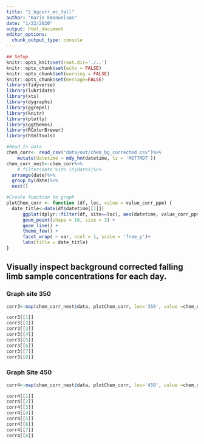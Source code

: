 ```yaml
---
title: "2_bgcorr_mc_fall"
author: "Karin Emanuelson"
date: "1/22/2020"
output: html_document
editor_options: 
  chunk_output_type: console
---
```


```r
## Setup
knitr::opts_knit$set(root.dir='./..')
knitr::opts_chunk$set(echo = FALSE)
knitr::opts_chunk$set(warning = FALSE)
knitr::opts_chunk$set(message=FALSE)
library(tidyverse)
library(lubridate)
library(xts)
library(dygraphs)
library(ggrepel)
library(knitr)
library(plotly)
library(ggthemes)
library(RColorBrewer)
library(htmltools)
```


```r
#Read In data
chem_corr<- read_csv("data/out/chem_bg_corrected.csv")%>%
    mutate(datetime = mdy_hm(datetime, tz = 'MST7MDT'))
chem_corr_nest<-chem_corr%>%
    # filter(date %in% injdates)%>%
  arrange(date)%>%
  group_by(date)%>%
  nest()
```

```r
#Create function to graph
plotChem_corr <- function (df, loc, value = value_corr_ppm) {
  date_title<-date(df$datetime[[1]])
      ggplot(dplyr::filter(df, site==loc), aes(datetime, value_corr_ppm),group = 1) +
      geom_point(shape = 16, size = 3) +
      geom_line() +
      theme_few() +
      facet_wrap( ~ var, ncol = 1, scale = 'free_y')+
      labs(title = date_title)
}
```

## Visually inspect background corrected falling limb sample concentrations for each day.

### Graph site 350
```r
corr3<-map(chem_corr_nest$data, plotChem_corr, loc='350', value =chem_corr_nest$data$value_corr_ppm )

corr3[[1]]
corr3[[2]]
corr3[[3]]
corr3[[4]]
corr3[[5]]
corr3[[6]]
corr3[[7]]
corr3[[8]]


```

### Graph Site 450
```r
corr4<-map(chem_corr_nest$data, plotChem_corr, loc='450', value =chem_corr_nest$data$value_corr )

corr4[[1]]
corr4[[2]]
corr4[[3]]
corr4[[4]]
corr4[[5]]
corr4[[6]]
corr4[[7]]
corr4[[8]]
```
